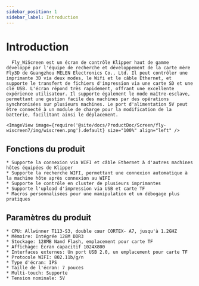 ```yaml
---
sidebar_position: 1
sidebar_label: Introduction
---
```




# Introduction

      Fly_WiScreen est un écran de contrôle Klipper haut de gamme développé par l'équipe de recherche et développement de la carte mère Fly3D de Guangzhou MELEN Electronics Co., Ltd. Il peut contrôler une imprimante 3D via deux modes, le Wifi et le câble Ethernet, et supporte le transfert de fichiers d'impression via une carte SD et une clé USB. L'écran répond très rapidement, offrant une excellente expérience utilisateur. Il supporte également le mode maître-esclave, permettant une gestion facile des machines par des opérations synchronisées sur plusieurs machines. Le port d'alimentation 5V peut être connecté à un module de charge pour la modification de la batterie, facilitant ainsi le déplacement.

    <ImageView image={require('@site/docs/ProductDoc/Screen/fly-wiscreen7/img/wiscreen.png').default} size="100%" align="left" />

## Fonctions du produit

    * Supporte la connexion via WIFI et câble Ethernet à d'autres machines hôtes équipées de Klipper
    * Supporte la recherche WIFI, permettant une connexion automatique à la machine hôte après connexion au WIFI
    * Supporte le contrôle en cluster de plusieurs imprimantes
    * Supporte l'upload d'impression via USB et carte TF
    * Macros personnalisées pour une manipulation et un débogage plus pratiques

## Paramètres du produit

    * CPU: Allwinner T113-S3, double cœur CORTEX- A7, jusqu'à 1.2GHZ
    * Mémoire: Intégrée 128M DDR3
    * Stockage: 128MB Nand Flash, emplacement pour carte TF
    * Affichage: Écran capacitif 1024X800
    * Interfaces externes: Un port USB 2.0, un emplacement pour carte TF
    * Protocole WIFI: 802.11b/g/n
    * Type d'écran: IPS
    * Taille de l'écran: 7 pouces
    * Multi-touch: Supporte
    * Tension nominale: 5V

